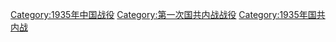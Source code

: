 [[Category:1935年中国战役|Category:1935年中国战役]]
[[Category:第一次国共内战战役|Category:第一次国共内战战役]]
[[Category:1935年国共内战|Category:1935年国共内战]]